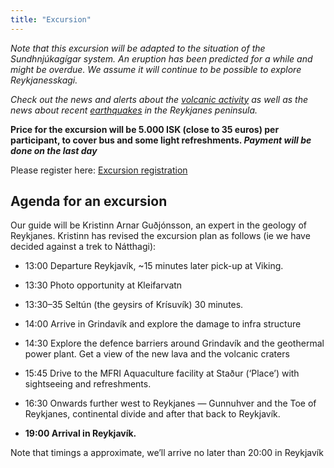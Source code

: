 ```yaml
---
title: "Excursion"
---
```


*Note that this excursion will be adapted to the situation of the Sundhnjúkagígar system. An eruption has been predicted for a while and might be overdue. We assume it will continue to be possible to explore Reykjanesskagi.* 

*Check out the news and alerts about the [volcanic activity](https://en.vedur.is/volcanoes/fagradalsfjall-eruption/news-and-alerts/) as well as the news about recent [earthquakes](https://en.vedur.is/earthquakes-and-volcanism/earthquakes/reykjanespeninsula/) in the Reykjanes peninsula.*

**Price for the excursion will be 5.000 ISK (close to 35 euros) per participant, to cover bus and some light refreshments.
_Payment will be done on the last day_**

Please register here: [Excursion registration](https://docs.google.com/spreadsheets/d/177RuPA6R0SAqunHhq-K_S-ESJspCo675uuDHbYBn3rM/edit?usp=sharing)



## Agenda for an excursion

Our guide will be Kristinn Arnar Guðjónsson, an expert in the geology of Reykjanes. Kristinn has revised the excursion plan as follows (ie we have decided against a trek to Nátthagi):

-   13:00 Departure Reykjavík, ~15 minutes later pick-up at Viking.

-   13:30 Photo opportunity at Kleifarvatn

-   13:30--35 Seltún (the geysirs of Krísuvík) 30 minutes.

-   14:00 Arrive in Grindavík and explore the damage to infra structure

-   14:30 Explore the defence barriers around Grindavík and the geothermal power plant.  Get a view of the new lava and the volcanic craters

-   15:45 Drive to the MFRI Aquaculture facility at Staður ('Place') with sightseeing and refreshments.

-   16:30 Onwards further west to Reykjanes --- Gunnuhver and the Toe of Reykjanes, continental divide and after that back to Reykjavík.

-   **19:00 Arrival in Reykjavík.**

Note that timings a approximate, we'll arrive no later than 20:00 in Reykjavík
